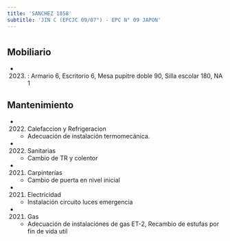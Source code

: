 ```yaml
---
title: 'SANCHEZ 1858'
subtitle: 'JIN C (EPCJC 09/07°) - EPC N° 09 JAPON'
---
```


#


## Mobiliario

*  (2023) : Armario 6, Escritorio 6, Mesa pupitre doble 90, Silla escolar 180, NA 1 





## Mantenimiento

*  (2022) Calefaccion y Refrigeracion 
    + Adecuación de instalación termomecánica.

*  (2022) Sanitarias 
    + Cambio de TR y colentor

*  (2021) Carpinterías 
    + Cambio de puerta en nivel inicial

*  (2021) Electricidad 
    + Instalación circuito luces emergencia

*  (2021) Gas 
    + Adecuación de instalaciónes de gas ET-2, Recambio de estufas por fin de vida util



